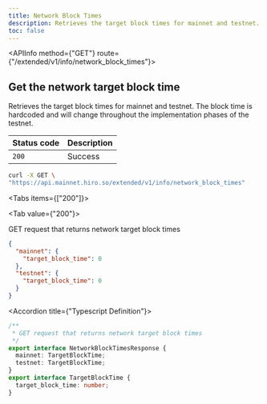 ```yaml
---
title: Network Block Times
description: Retrieves the target block times for mainnet and testnet.
toc: false
---
```



<Root className='text-md'>

<API className='api'>

<APIInfo method={"GET"} route={"/extended/v1/info/network_block_times"}>

## Get the network target block time

Retrieves the target block times for mainnet and testnet. The block time is hardcoded and will change throughout the implementation phases of the testnet.

| Status code | Description |
| ----------- | ----------- |
| `200` | Success |

</APIInfo>

<APIExample className='api-example xl:w-[50%]'>

```bash title="Terminal"
curl -X GET \
"https://api.mainnet.hiro.so/extended/v1/info/network_block_times"
```

<Tabs items={["200"]}>

<Tab value={"200"}>

GET request that returns network target block times

```json title="Example Response"
{
  "mainnet": {
    "target_block_time": 0
  },
  "testnet": {
    "target_block_time": 0
  }
}
```

<Accordions>

<Accordion title={"Typescript Definition"}>

```ts
/**
 * GET request that returns network target block times
 */
export interface NetworkBlockTimesResponse {
  mainnet: TargetBlockTime;
  testnet: TargetBlockTime;
}
export interface TargetBlockTime {
  target_block_time: number;
}

```

</Accordion>

</Accordions>

</Tab>

</Tabs>

</APIExample>

</API>

</Root>